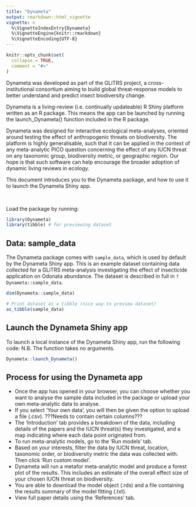 ```yaml
---
title: "Dynameta"
output: rmarkdown::html_vignette
vignette: >
  %\VignetteIndexEntry{Dynameta}
  %\VignetteEngine{knitr::rmarkdown}
  %\VignetteEncoding{UTF-8}
---
```


```r
knitr::opts_chunk$set(
  collapse = TRUE,
  comment = "#>"
)
```

Dynameta was developed as part of the GLiTRS project, a cross-institutional consortium aiming to build global threat-response models to better understand and predict insect biodiversity change.

Dynameta is a living-review (i.e. continually updateable) R Shiny platform written as an R package. This means the app can be launched by running the launch_Dynameta() function included in the R package.

Dynameta was designed for interactive ecological meta-analyses, oriented around testing the effect of anthropogenic threats on biodiversity. The platform is highly generalisable, such that it can be applied in the context of any meta-analytic PICO question concerning the effect of any IUCN threat on any taxonomic group, biodiversity metric, or geographic region. Our hope is that such software can help encourage the broader adoption of dynamic living reviews in ecology.

This document introduces you to the Dynameta package, and how to use it to launch the Dynameta Shiny app. 

<br>

Load the package by running:
```r
library(Dynameta)
library(tibble) # for previewing dataset 
```

## Data: sample_data
The Dynameta package comes with `sample_data`, which is used by default by the Dynameta Shiny app. This is an example dataset containing data collected for a GLiTRS meta-analysis investigating the effect of insecticide application on Odonata abundance. The dataset is described in full in `?Dynameta::sample_data`. 

```r
dim(Dynameta::sample_data)

# Print dataset as a tibble (nice way to preview dataset)
as_tibble(sample_data)
```

## Launch the Dynameta Shiny app
To launch a local instance of the Dynameta Shiny app, run the following code:
N.B. The function takes no arguments.
```r
Dynameta::launch_Dynameta()
```

## Process for using the Dynameta app
* Once the app has opened in your browser, you can choose whether you want to analyse the sample data included in the package or upload your own meta-analytic data to analyse.
* If you select 'Your own data', you will then be given the option to upload a file (.csv). ???Needs to contain certain columns???
* The 'Introduction' tab provides a breakdown of the data, including details of the papers and the IUCN threat(s) they investigated, and a map indicating where each data point originated from.
* To run meta-analytic models, go to the 'Run models' tab.
* Based on your interests, filter the data by IUCN threat, location, taxonomic order, or biodiversity metric the data was collected with. Then click 'Run custom model'.
* Dynameta will run a metafor meta-analytic model and produce a forest plot of the results. This includes an estimate of the overall effect size of your chosen IUCN threat on biodiversity.
* You are able to download the model object (.rds) and a file containing the results summary of the model fitting (.txt).
* View full paper details using the 'References' tab.


